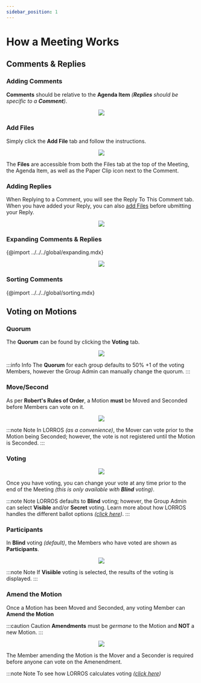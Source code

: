 ```yaml
---
sidebar_position: 1
---
```



# How a Meeting Works

## Comments & Replies

### Adding Comments

**Comments** should be relative to the **Agenda Item** _(**Replies** should be specific to a **Comment**)_.

<center>
	<img src={useBaseUrl('/img/global/addingComments-2.gif')} />
</center>

### Add Files

Simply click the **Add File** tab and follow the instructions.

<center>
	<img src={useBaseUrl('/img/global/addFiles-2.gif')} />
</center>

The **Files** are accessible from both the Files tab at the top of the Meeting, the Agenda Item, as well as the Paper Clip icon next to the Comment.

### Adding Replies

When Replying to a Comment, you will see the Reply To This Comment tab. When you have added your Reply, you can also [add Files](#add-files) before ubmitting your Reply.

<center>
	<img src={useBaseUrl('/img/global/addingReplies-2.gif')} />
</center>

### Expanding Comments & Replies

{@import ../../../global/expanding.mdx}

<center>
	<img src={useBaseUrl('/img/global/expanding.gif')} />
</center>

### Sorting Comments

{@import ../../../global/sorting.mdx}

## Voting on Motions

### Quorum

The **Quorum** can be found by clicking the **Voting** tab.

<center>
	<img src={useBaseUrl('/img/meetings/quorum.gif')} />
</center>

:::info Info
The **Quorum** for each group defaults to 50% +1 of the voting Members, however the Group Admin can manually change the quorum.
:::

### Move/Second

As per **Robert's Rules of Order**, a Motion **must** be Moved and Seconded before Members can vote on it.

<center>
	<img src={useBaseUrl('/img/meetings/move.gif')} />
</center>

:::note Note
In LORROS _(as a convenience)_, the Mover can vote prior to the Motion being Seconded; however, the vote is not registered until the Motion is Seconded.
:::

### Voting

<center>
	<img src={useBaseUrl('/img/meetings/voting.gif')} />
</center>

Once you have voting, you can change your vote at any time prior to the end of the Meeting _(this is only available with **Blind** voting)_.

:::note Note
LORROS defaults to **Blind** voting; however, the Group Admin can select **Visible** and/or **Secret** voting.
Learn more about how LORROS handles the different ballot options _([click here](../voting/intro#ballot-options))_.
:::

### Participants

In **Blind** voting _(default)_, the Members who have voted are shown as **Participants**.

<center>
	<img src={useBaseUrl('/img/meetings/participants.gif')} />
</center>

:::note Note
If **Visiible** voting is selected, the results of the voting is displayed.
:::

### Amend the Motion

Once a Motion has been Moved and Seconded, any voting Member can **Amend the Motion**

:::caution Caution
**Amendments** must be _germane_ to the Motion and **NOT** a new Motion.
:::

<center>
	<img src={useBaseUrl('/img/meetings/amend-1.jpg')} />
</center>

The Member amending the Motion is the Mover and a Seconder is required before anyone can vote on the Amenendment.

:::note Note
To see how LORROS calculates voting _([click here](../voting/intro#voting))_
